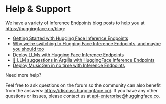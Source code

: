 # Help & Support 

We have a variety of Inference Endpoints blog posts to help you at https://huggingface.co/blog:

* [Getting Started with Hugging Face Inference Endpoints](https://huggingface.co/blog/inference-endpoints)
* [Why we’re switching to Hugging Face Inference Endpoints, and maybe you should too](https://huggingface.co/blog/mantis-case-study)
* [Deploy LLMs with Hugging Face Inference Endpoints](https://huggingface.co/blog/inference-endpoints-llm)
* [🤗 LLM suggestions in Argilla with HuggingFace Inference Endpoints](https://huggingface.co/blog/alvarobartt/argilla-suggestions-via-inference-endpoints)
* [Deploy MusicGen in no time with Inference Endpoints](https://huggingface.co/blog/run-musicgen-as-an-api)

Need more help?

Feel free to ask questions on the forum so the community can also benefit from the answers: https://discuss.huggingface.co/. If you have any other questions or issues, please contact us at <api-enterprise@huggingface.co>. 
